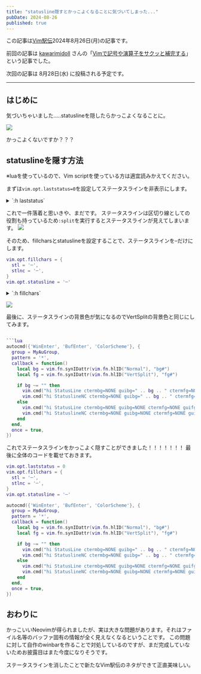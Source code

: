 ```yaml
---
title: "statusline隠すとかっこよくなることに気づいてしまった..."
pubDate: 2024-08-26
published: true
---
```



この記事は[Vim駅伝](https://vim-jp.org/ekiden/)2024年8月26日(月)の記事です。

前回の記事は [kawarimidoll](https://github.com/kawarimidoll) さんの「[Vimで記号や演算子をサクッと補完する](https://zenn.dev/vim_jp/articles/b4294351def1ba)」という記事でした。

次回の記事は 8月28日(水) に投稿される予定です。

---

## はじめに

気づいちゃいました.....statuslineを隠したらかっこよくなることに。

![](/images/blog/2024-08-25-vim-ekiden/img1.png)

かっこよくないですか？？？

## statuslineを隠す方法

※luaを使っているので、Vim scriptを使っている方は適宜読みかえてください。

まずは`vim.opt.laststatus=0`を設定してステータスラインを非表示にします。
<details>
  <summary>`:h laststatus`</summary>

```
							*status-line*
ステータス行はウィンドウの分割に使われる。'laststatus' オプションは一番下のウィ
ンドウにステータス行を表示するかを設定する:
	'laststatus' = 0	常にステータス行を表示しない。
	'laststatus' = 1	ウィンドウが2つ以上ある場合に表示する。
	'laststatus' = 2	常にステータス行を表示する。

ステータス行の内容は 'statusline' オプションで変更できる。
このオプションはウィンドウについてローカルにすることもでき、そうすると各ウィン
ドウごとに異なるステータスラインを表示することができる。

通常、ステータス行は反転表示される。これは 'highlight' オプションの 's' キャラ
クタで変更できる。例えば、"sb" は太文字に設定する。ステータス行にハイライトを
使用しない場合("sn")、'^' がカレントウィンドウに使われ、'=' が他のウィンドウに
使われる。マウスがサポートされていて 'mouse' オプションでマウスが使用可能になっ
ている場合は、ステータス行をドラッグすることでウィンドウのリサイズを行える。

Note: ステータス行が反転表示されるはずが反転表示されなければ、'highlight' オプ
ションに 'si' が含まれているか確認すること。version 3.0 では、'si' がステータ
ス行の反転表示を意味していた。今は反転表示には 'sr' を使用し、'si' はイタリッ
ク表示を意味している!  イタリックを表示できない端末では、ステータス行は反転表
示となる。イタリック表示のための termcap コードがある場合にのみ、この問題が見
られる。
```

</details>

これで一件落着と思いきや、まだです。
ステータスラインは区切り線としての役割も持っているため`:split`を実行するとステータスラインが見えてしまいます。
![](/images/blog/2024-08-25-vim-ekiden/img2.png)


そのため、fillcharsとstatuslineを設定することで、ステータスラインを`─`だけにします。

```lua
vim.opt.fillchars = {
  stl = '─',
  stlnc = '─',
}
vim.opt.statusline = '─'
```

<details>
  <summary>`:h fillchars`</summary>

```
						*'fillchars'* *'fcs'*
'fillchars' 'fcs'	文字列	(既定では "vert:|,fold:-,eob:~")
			グローバル／ウィンドウについてローカル |global-local|
	ウィンドウのステータス行、垂直分割の区切り、特殊行を埋める文字。
	これはコンマで区切られた項目のリストである。各項目には、名前、コロン、
	およびその項目の値がある: |E1511|

	  キーワード	既定値		変更の対象 ~
	  stl		' '		カレントウィンドウのステータス行
	  stlnc		' '		非カレントウィンドウのステータス行
	  vert		'|'		垂直分割の区切り |:vsplit|
	  fold		'-'		'foldtext' での空白部分
	  foldopen	'-'		折り畳みの先頭のマーク
	  foldclose	'+'		閉じられた折り畳みのマーク
	  foldsep	'|'		開いた折り畳みの中間文字
	  diff		'-'		'diff' での削除された行
	  eob		'~'		バッファ終端以降の空行
	  lastline	'@'		'display' が含む最終行/切り捨て

	指定されなかったキーワードについては、既定値が使われる。

	例: >
	    :set fillchars=stl:\ ,stlnc:\ ,vert:\|,fold:-,diff:-
<
	"stl", "stlnc", "foldopen", "foldclose", "foldsep" 項目に対しては1バイ
	トおよびマルチバイトの文字をサポートしている。しかし全角文字幅の文字は
	サポートしていない。|E1512|

	強調表示が行われるものおよびその属するグループ:
	  項目名	ハイライトグループ ~
	  stl		StatusLine		|hl-StatusLine|
	  stlnc		StatusLineNC		|hl-StatusLineNC|
	  vert		VertSplit		|hl-VertSplit|
	  fold		Folded			|hl-Folded|
	  diff		DiffDelete		|hl-DiffDelete|
	  eob		EndOfBuffer		|hl-EndOfBuffer|
	  lastline	NonText			|hl-NonText|

```

</details>

![](/images/blog/2024-08-25-vim-ekiden/img3.png)

最後に、ステータスラインの背景色が気になるのでVertSplitの背景色と同じにしてみます。

```lua

```lua
autocmd({'WinEnter', 'BufEnter', 'ColorScheme'}, {
  group = MyAuGroup,
  pattern = '*',
  callback = function()
    local bg = vim.fn.synIDattr(vim.fn.hlID("Normal"), "bg#")
    local fg = vim.fn.synIDattr(vim.fn.hlID("VertSplit"), "fg#")

    if bg ~= "" then
      vim.cmd("hi StatusLine ctermbg=NONE guibg=" .. bg .. " ctermfg=NONE guifg=" .. fg)
      vim.cmd("hi StatuslineNC ctermbg=NONE guibg=" .. bg .. " ctermfg=NONE guifg=" .. fg)
    else
      vim.cmd("hi StatusLine ctermbg=NONE guibg=NONE ctermfg=NONE guifg=" .. fg)
      vim.cmd("hi StatuslineNC ctermbg=NONE guibg=NONE ctermfg=NONE guifg=" .. fg)
    end
  end,
  once = true,
})
```

これでステータスラインをかっこよく隠すことができました！！！！！！！
最後に全体のコードを載せておきます。

```lua
vim.opt.laststatus = 0
vim.opt.fillchars = {
  stl = '─',
  stlnc = '─',
}
vim.opt.statusline = '─'

autocmd({'WinEnter', 'BufEnter', 'ColorScheme'}, {
  group = MyAuGroup,
  pattern = '*',
  callback = function()
    local bg = vim.fn.synIDattr(vim.fn.hlID("Normal"), "bg#")
    local fg = vim.fn.synIDattr(vim.fn.hlID("VertSplit"), "fg#")

    if bg ~= "" then
      vim.cmd("hi StatusLine ctermbg=NONE guibg=" .. bg .. " ctermfg=NONE guifg=" .. fg)
      vim.cmd("hi StatuslineNC ctermbg=NONE guibg=" .. bg .. " ctermfg=NONE guifg=" .. fg)
    else
      vim.cmd("hi StatusLine ctermbg=NONE guibg=NONE ctermfg=NONE guifg=" .. fg)
      vim.cmd("hi StatuslineNC ctermbg=NONE guibg=NONE ctermfg=NONE guifg=" .. fg)
    end
  end,
  once = true,
})

```

## おわりに

かっこいいNeovimが得られましたが、実は大きな問題があります。それはファイル名等のバッファ固有の情報が全く見えなくなるということです。
この問題に対して自作のwinbarを作ることで対処しているのですが、まだ完成していないためお披露目はまた今度になりそうです。

ステータスラインを消したことで新たなVim駅伝のネタができて正直美味しい。
